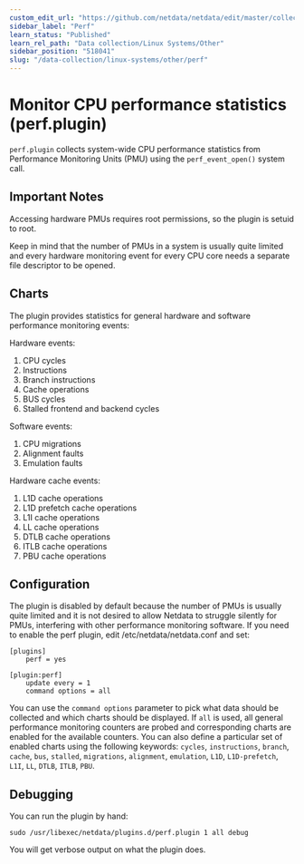 ```yaml
---
custom_edit_url: "https://github.com/netdata/netdata/edit/master/collectors/perf.plugin/README.md"
sidebar_label: "Perf"
learn_status: "Published"
learn_rel_path: "Data collection/Linux Systems/Other"
sidebar_position: "518041"
slug: "/data-collection/linux-systems/other/perf"
---
```



# Monitor CPU performance statistics (perf.plugin)

`perf.plugin` collects system-wide CPU performance statistics from Performance Monitoring Units (PMU) using
the `perf_event_open()` system call.

## Important Notes

Accessing hardware PMUs requires root permissions, so the plugin is setuid to root.

Keep in mind that the number of PMUs in a system is usually quite limited and every hardware monitoring
event for every CPU core needs a separate file descriptor to be opened.

## Charts

The plugin provides statistics for general hardware and software performance monitoring events:

Hardware events:

1.  CPU cycles
2.  Instructions
3.  Branch instructions
4.  Cache operations
5.  BUS cycles
6.  Stalled frontend and backend cycles

Software events:

1.  CPU migrations
2.  Alignment faults
3.  Emulation faults

Hardware cache events:

1.  L1D cache operations
2.  L1D prefetch cache operations
3.  L1I cache operations
4.  LL cache operations
5.  DTLB cache operations
6.  ITLB cache operations
7.  PBU cache operations

## Configuration

The plugin is disabled by default because the number of PMUs is usually quite limited and it is not desired to
allow Netdata to struggle silently for PMUs, interfering with other performance monitoring software. If you need to
enable the perf plugin, edit /etc/netdata/netdata.conf and set:

```raw
[plugins]
    perf = yes
```

```raw
[plugin:perf]
    update every = 1
    command options = all
```

You can use the `command options` parameter to pick what data should be collected and which charts should be
displayed. If `all` is used, all general performance monitoring counters are probed and corresponding charts
are enabled for the available counters. You can also define a particular set of enabled charts using the
following keywords: `cycles`, `instructions`, `branch`, `cache`, `bus`, `stalled`, `migrations`, `alignment`,
`emulation`, `L1D`, `L1D-prefetch`, `L1I`, `LL`, `DTLB`, `ITLB`, `PBU`.

## Debugging

You can run the plugin by hand:

```raw
sudo /usr/libexec/netdata/plugins.d/perf.plugin 1 all debug
```

You will get verbose output on what the plugin does.


